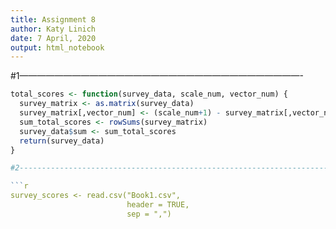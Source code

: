 ---
title: Assignment 8
author: Katy Linich
date: 7 April, 2020
output: html_notebook
---

#1-------------------------------------------------------------------------------------------------

```{r}
total_scores <- function(survey_data, scale_num, vector_num) {
  survey_matrix <- as.matrix(survey_data)
  survey_matrix[,vector_num] <- (scale_num+1) - survey_matrix[,vector_num]
  sum_total_scores <- rowSums(survey_matrix)
  survey_data$sum <- sum_total_scores
  return(survey_data)
}

#2-------------------------------------------------------------------------------------------------

```{r include=FALSE}
survey_scores <- read.csv("Book1.csv",
                          header = TRUE,
                          sep = ",")

```





